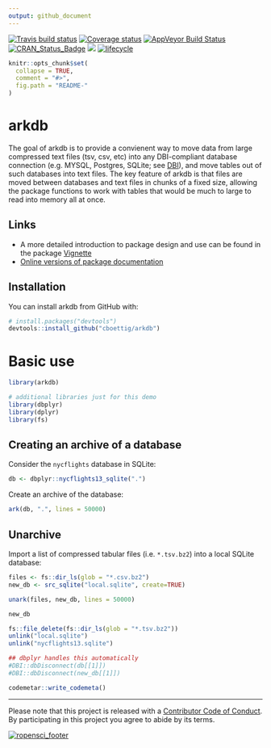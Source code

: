 ```yaml
---
output: github_document
---
```


[![Travis build status](https://travis-ci.org/ropensci/arkdb.svg?branch=master)](https://travis-ci.org/ropensci/arkdb)
[![Coverage status](https://codecov.io/gh/ropensci/arkdb/branch/master/graph/badge.svg)](https://codecov.io/github/ropensci/arkdb?branch=master)
[![AppVeyor Build Status](https://ci.appveyor.com/api/projects/status/github/cboettig/arkdb?branch=master&svg=true)](https://ci.appveyor.com/project/cboettig/arkdb)
[![CRAN_Status_Badge](http://www.r-pkg.org/badges/version/arkdb)](https://cran.r-project.org/package=arkdb)
[![](https://badges.ropensci.org/224_status.svg)](https://github.com/ropensci/onboarding/issues/224)
[![lifecycle](https://img.shields.io/badge/lifecycle-stable-brightgreen.svg)](https://www.tidyverse.org/lifecycle/#stable)

<!-- README.md is generated from README.Rmd. Please edit that file -->

```r
knitr::opts_chunk$set(
  collapse = TRUE,
  comment = "#>",
  fig.path = "README-"
)
```

# arkdb

The goal of arkdb is to provide a convienent way to move data from large compressed text files (tsv, csv, etc) into any DBI-compliant database connection (e.g. MYSQL, Postgres, SQLite; see [DBI](https://db.rstudio.com/dbi/)), and move tables out of such databases into text files. The key feature of arkdb is that files are moved between databases and text files in chunks of a fixed size, allowing the package functions to work with tables that would be much to large to read into memory all at once.  

## Links

- A more detailed introduction to package design and use can be found in the package [Vignette](https://cboettig.github.io/arkdb/articles/arkdb_intro.html)
- [Online versions of package documentation](https://cboettig.github.io/arkdb)

## Installation

You can install arkdb from GitHub with:

```r
# install.packages("devtools")
devtools::install_github("cboettig/arkdb")
```


# Basic use

```r
library(arkdb)

# additional libraries just for this demo
library(dbplyr)
library(dplyr)
library(fs)
```

## Creating an archive of a database

Consider the `nycflights` database in SQLite:

```r
db <- dbplyr::nycflights13_sqlite(".")
```

Create an archive of the database: 

```r
ark(db, ".", lines = 50000)
```

## Unarchive

Import a list of compressed tabular files (i.e. `*.tsv.bz2`) into a local SQLite database:


```r
files <- fs::dir_ls(glob = "*.csv.bz2")
new_db <- src_sqlite("local.sqlite", create=TRUE)

unark(files, new_db, lines = 50000)

new_db
```



```r
fs::file_delete(fs::dir_ls(glob = "*.tsv.bz2"))
unlink("local.sqlite")
unlink("nycflights13.sqlite")

## dbplyr handles this automatically
#DBI::dbDisconnect(db[[1]])
#DBI::dbDisconnect(new_db[[1]])

codemetar::write_codemeta()
```

-----

Please note that this project is released with a [Contributor Code of Conduct](CODE_OF_CONDUCT.md).
By participating in this project you agree to abide by its terms.


[![ropensci_footer](https://ropensci.org/public_images/ropensci_footer.png)](https://ropensci.org)

